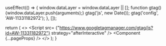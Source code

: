
  useEffect(() => {
    window.dataLayer = window.dataLayer || [];
    function gtag(){window.dataLayer.push(arguments);}
    gtag('js', new Date());
    gtag('config', 'AW-11331182972');
  }, []);

  return (
    <>
      <Script src= {"https://www.googletagmanager.com/gtag/js?id=AW-11331182972"} strategy="afterInteractive" />
      <Component {...pageProps} />
    </>
  );
}

